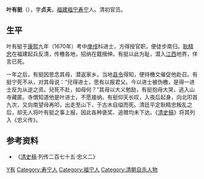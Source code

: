 '''叶有挺'''（{{bd|？||1675年|catIdx=Y}}），字'''贞夫'''，[[福建|福建]][[福宁府|福宁]][[寿宁|寿宁]]人。清初官员。

== 生平 ==
叶有挺于[[康熙|康熙]]九年（1670年）考中[[庚戌|庚戌]]科进士，方得授官职，便徒步南归。[[耿精忠|耿精忠]]在福建起兵反清，传檄各地，招纳在籍搢绅。有挺以此为耻，潜入[[江西|江西]]地界，佯言已死。

一年之后，有挺因思念其母，潜返家乡。当地[[县令|县令]]得知，便持檄文催促他赴召。有挺宁死不从，对其母说：“兒得进士，思有以报君父。今以进士被伪檄，是得一进士反为从逆之资。兒死不赴，如母何？”其母以大义勉励，有挺抱母大哭，逃入山寺藏匿。寺僧知道他是叶进士，不愿接纳。有挺仰天长叹，入夜后起身，向北叩首九次，又向南望母再叩，出走至山下，于古木自缢而死。清廷平定耿精忠叛乱之后，却无人将叶有挺之事上报，因此各种褒奖、追赠均未下达。《[[清史稿|清史稿]]》将其列入《忠义传》。

==参考资料==
*《[[清史稿|清史稿]]·列传二百七十五·忠义二》

{{康熙九年庚戌科殿試金榜}}

{{Authority control}}

{{DEFAULTSORT:Ye葉}}
[[Category:葉姓|Y有]]
[[Category:寿宁人|Category:寿宁人]]
[[Category:福宁人|Category:福宁人]]
[[Category:清朝自杀人物|Category:清朝自杀人物]]